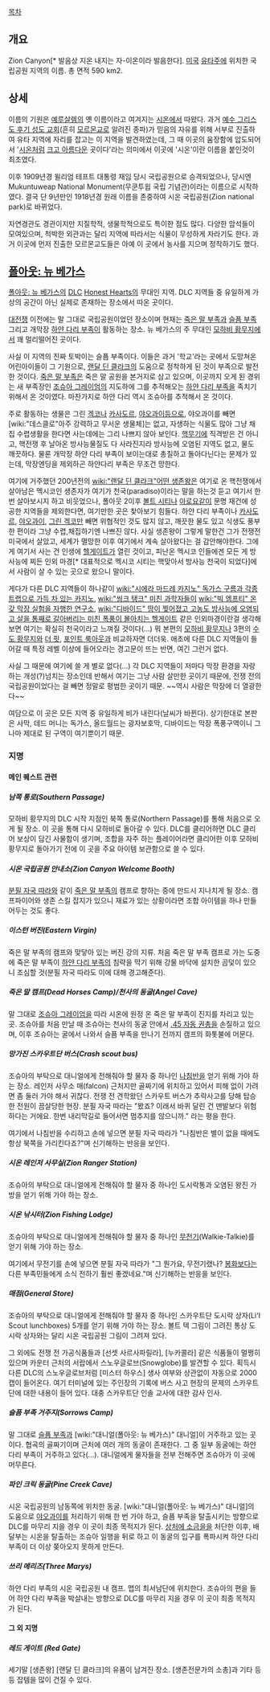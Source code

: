 [[목차]]

== 개요 ==
Zion Canyon[* 발음상 지온 내지는 자-이온이라 발음한다]. [[미국]] [[유타]]주에 위치한 국립공원 지역의 이름. 총 면적 590 km2.

== 상세 ==
이름의 기원은 [[예루살렘]]의 옛 이름이라고 여겨지는 [[시온]]에서 따왔다. 과거 [[예수 그리스도 후기 성도 교회]](흔히 [[모르몬교]]로 알려진 종파)가 믿음의 자유를 위해 서부로 진출하여 유타 지역에 자리를 잡고는 이 지역을 발견하였는데, 그 때 이곳의 움장함에 압도되어서 '[[시온]]처럼 [[크고 아름다운]] 곳이다'라는 의미에서 이곳에 '시온'이란 이름을 붙인것이 최초였다.

이후 1909년경 윌리엄 테프트 대통령 재임 당시 국립공원으로 승격되었으나, 당시엔 Mukuntuweap National Monument(무쿤투윕 국립 기념관)이라는 이름으로 시작하였다. 결국 단 9년만인 1918년경 원래 이름을 존중하여 시온 국립공원(Zion national park)로 바뀌었다.

자연경관도 경관이지만 지질학적, 생물학적으로도 특이한 점도 많다. 다양한 암석들이 모여있으며, 척박한 외관과는 달리 지역에 따라서는 식물이 무성하게 자라기도 한다. 과거 이곳에 먼저 진출한 모르몬교도들은 아예 이 곳에서 농사를 지으며 정착하기도 했다.

== [[폴아웃: 뉴 베가스]] ==

[[폴아웃: 뉴 베가스]]의 [[DLC]] [[Honest Hearts]]의 무대인 지역. DLC 지역들 중 유일하게 가상의 공간이 아닌 실제로 존재하는 장소에서 따온 곳이다.

[[대전쟁]] 이전에는 말 그대로 국립공원이었던 장소이며 현재는 [[죽은 말 부족]]과 [[슬픔 부족]] 그리고 개막장 [[하얀 다리 부족]]이 활동하는 장소. 뉴 베가스의 주 무대인 [[모하비 황무지]]에서 꽤 멀리떨어진 곳이다.

사실 이 지역의 진짜 토박이는 슬픔 부족이다. 이들은 과거 '학교'라는 곳에서 도망쳐온 어린아이들이 그 기원으로, [[랜달 딘 클라크]]의 도움으로 정착하게 된 것이 부족으로 발전한 것이다. [[죽은 말 부족]]은 죽은 말 공원을 본거지로 삼고 있으며, 이곳까지 오게 된 경위는 새 부족장인 [[조슈아 그레이엄]]의 지도하에 그를 추적해오는 [[하얀 다리 부족]]을 족치기 위해서 온 것이였다. 마찬가지로 하얀 다리 역시 조슈아를 추적해서 온 것이다.

주로 활동하는 생물은 그린 [[겍코]]나 [[카사도르]], [[야오과이]]등으로, 야오과이를 빼면 [wiki:"데스클로"아주 강력하고 무서운 생물체]는 없고, 자생하는 식물도 많아 그냥 채집 수렵생활을 한다면 사는데에는 그리 나쁘지 않아 보인다. [[핵무기]]에 직격받은 건 아니고, 핵전쟁 후 날아온 방사능물질도 다 사라진지라 방사능에 오염된 지역도 없고, 물도 깨끗하다. 물론 개막장 하얀 다리 부족이 보이는대로 총질하고 돌아다닌다는 문제가 있는데, 막장엔딩을 제외하곤 하얀다리 부족은 무조건 망한다. 

여기에 거주했던 200년전의 [[wiki:"랜달 딘 클라크"어떤 생존왕]]은 여기로 온 핵전쟁에서 살아남은 멕시코인 생존자가 여기가 천국(paradiso)이라는 말을 하는것 듣고 여기서 한번 살아보시지 하고 비웃었으나, 폴아웃 2이후 [[볼트 시티]]나 [[아로요]]같이 문명 재건에 성공한 지역들을 제외한다면, 여기만한 곳은 찾아보기 힘들다. 하얀 다리 부족이나 [[카사도르]], [[야오과이]], [[그린 겍코]]만 빼면 위협적인 것도 많지 않고, 깨끗한 물도 있고 식생도 풍부한 편이라 그냥 수렵,채집하기엔 나쁘진 않다. 사실 생존왕이 그렇게 말한건 그가 전쟁전 미국에서 살았고, 세계가 멸망한 이후 여기에서 계속 살아왔다는 걸 감안해야한다. 그에게 여기서 사는 건 인생에 [[헬게이트]]가 열린 것이고, 피난온 멕시코 인들에겐 모든 게 방사능에 찌든 인외 마경[* 대표적으로 멕시코 시티는 핵맞아서 방사능 천국이 되었다]에서 사람이 살 수 있는 곳으로 왔으니 말이다.

게다가 다른 DLC 지역들이 하나같이 [[wiki:"시에라 마드레 카지노" 독가스 구름과 각종 트랩으로 가득 차 있는 카지노]], [[wiki:"씽크 탱크" 미친 과학자들이]] [[wiki:"빅 엠프티" 온갖 막장 실험을 자행한 연구소]], [[wiki:"디바이드" 땅이 찢어졌고 고농도 방사능에 오염되고 살을 통째로 갈아버리는 미친 폭풍이 몰아치는 헬게이트]] 같은 인외마경이란걸 생각해 보면 여기는 확실히 천국이라고 느껴질 것이다(...) 뭐 본편의 [[모하비 황무지]]나 3편의 [[수도 황무지]]와 [[더 핏]], [[포인트 룩아웃]]과 비교하자면 더더욱. 애초에 다른 DLC 지역들이 들어갈 때 특정 레벨 이상에 들어오라는 경고문이 뜨는 반면, 여긴 그런거 없다.

사실 그 때문에 여기에 쓸 게 별로 없다(...) 각 DLC 지역들이 저마다 막장 환경을 자랑하는 개성(?)넘치는 장소인데 반해서 여기는 그냥 사람 살만한 곳이기 때문에, 전쟁 전의 국립공원이었다는 걸 빼면 정말로 평범한 곳이기 때문. ~~역시 사람은 막장에 더 열광한다~~

여담으로 이 곳은 모든 지역 중 유일하게 비가 내린다(날씨가 바뀐다). 상기한대로 본판은 사막, 데드 머니는 독가스, 올드월드는 광자보호막, 디바이드는 막장 폭풍구역이니 그나마 제대로 된 구역이 여기뿐이기 때문.

=== 지명 ===
==== 메인 퀘스트 관련 ====
===== 남쪽 통로(Southern Passage) =====
모하비 황무지의 DLC 시작 지점인 북쪽 통로(Northern Passage)를 통해 처음으로 오게 될 장소. 이 곳을 통해 다시 모하비로 돌아갈 수 있다. DLC를 클리어하면 DLC 클리어 보상이 담긴 사물함이 생기며, 조합을 자주 하는 플레이어라면 클리어한 이후 모하비 황무지로 돌아가기 전에 이 곳을 주요 아이템 보관함으로 쓸 수 있다.

===== 시온 국립공원 안내소(Zion Canyon Welcome Booth) =====
[[분필 자국 따라]]와 같이 [[죽은 말 부족]]의 캠프로 향하는 중에 만드시 지나치게 될 장소. 캠프파이어와 생존 스킬 잡지가 있으니 재료가 있는 상황이라면 조합 아이템을 하나 만들어두는 것도 좋다.

===== 이스턴 버진(Eastern Virgin) =====
죽은 말 부족의 캠프와 맞닿아 있는 버진 강의 지류. 처음 죽은 말 부족 캠프로 가는 도중에 죽은 말 부족이 [[하얀 다리 부족]]의 침략을 막기 위해 강물 바닥에 설치한 곰덫이 있으니 조심할 것(분필 자국 따라도 이에 대해 경고해준다).

===== 죽은 말 캠프(Dead Horses Camp)/천사의 동굴(Angel Cave) =====
말 그대로 [[조슈아 그레이엄]]을 따라 시온에 원정 온 죽은 말 부족이 진지를 차리고 있는 곳. 조슈아를 처음 만날 때 조슈아는 천사의 동굴 안에서 [[.45 자동 권총]]을 손질하고 있으며, 이후 조슈아는 굴에서 나와서 슬픔 부족을 만나기 전까지 캠프의 화톳불에 머문다.

===== 망가진 스카우트단 버스(Crash scout bus) =====
조슈아의 부탁으로 대니얼에게 전해줘야 할 물자 중 하나인 [[나침반]]을 얻기 위해 가야 하는 장소. 레인저 사무소 매(falcon) 근처지만 골짜기에 위치하고 있어서 피해 없이 가려면 좀 둘러 가야 해서 귀찮다. 전쟁 전 견학왔던 스카우트 버스가 추락사고를 당해 탑승한 전원이 끔살당한 현장. 분필 자국 따라는 "봤죠? 이래서 바퀴 달린 건 맨발보다 위험하다는 거에요. 한번 내리막길로 들어서면 멈추지를 않으니까." 라는 평을 한다.

여기에서 나침반을 수리하고 손에 넣으면 분필 자국 따라가 "나침반은 별이 없을 때에도 항상 북쪽을 가리킨다죠?"며 신기해하는 반응을 보인다.

===== 시온 레인저 사무실(Zion Ranger Station) =====
조슈아의 부탁으로 대니얼에게 전해줘야 할 물자 중 하나인 도시락통과 오염된 왕진 가방을 얻기 위해 가야 하는 장소.

===== 시온 낚시터(Zion Fishing Lodge) =====
조슈아의 부탁으로 대니얼에게 전해줘야 할 물자 중 하나인 [[무전기]](Walkie-Talkie)를 얻기 위해 가야 하는 장소.

여기에서 무전기를 손에 넣으면 분필 자국 따라가 "그 뭔가요, 무전기랬나? [[봉화]]보다는 다른 부족민들에게 소식 전하기 훨씬 좋겠네요."며 신기해하는 반응을 보인다.

===== 매점(General Store) =====
조슈아의 부탁으로 대니얼에게 전해줘야 할 물자 중 하나인 스카우트단 도시락 상자(Li'l Scout lunchboxes) 5개를 얻기 위해 가야 하는 장소. 볼트 텍 그림이 그려진 통상 도시락 상자와는 달리 시온 국립공원 그림이 그려져 있다. 

그 외에도 전쟁 전 가공식품들과 [선셋 사르사파릴라], [누카콜라] 같은 식품들이 멀쩡히 있으며 카운터 근처의 서랍에서 스노우글로브(Snowglobe)를 발견할 수 있다. 획득시 다른 DLC의 스노우글로브처럼 [미스터 하우스] 생사 여부와 상관없이 자동으로 2000캡이 들어온다. 여기 터미널에 있는 주인장의 기록에 버스 사고 현장의 문제의 스카우트단에 대한 내용이 들어 있다. 대충 스카우트단 인솔 교사에 대한 감사 인사.

===== 슬픔 부족 거주지(Sorrows Camp) =====
말 그대로 [[슬픔 부족]]과 [wiki:"대니얼(폴아웃: 뉴 베가스)" 대니얼]이 거주하고 있는 곳이다. 협곡의 골짜기이며 근처에 여러 개의 동굴이 존재한다. 그 중 일부 동굴에는 하얀 다리 부족이 거주하고 있다(...). 대니얼에게 물자들을 전부 전해주면 조슈아가 이 곳에 머무른다.

===== 파인 크릭 동굴(Pine Creek Cave) =====
시온 국립공원의 남동쪽에 위치한 동굴. [wiki:"대니얼(폴아웃: 뉴 베가스)" 대니얼]의 도움으로 [[야오과이]]를 처리하기 위해 한 번 가야 하고, 슬픔 부족을 탈출시키는 방향으로 DLC를 마무리 지을 경우 이 곳이 최종 목적지가 된다. [[상처에 소금을]]을 처단한 이후, 배달부는 시온을 탈출하는 조슈아 일행을 뒤로 하고 이 동굴의 입구를 폭파시켜 하얀 다리 부족이 더 이상 쫒아오지 못하게 만든다.

===== 쓰리 메리즈(Three Marys) =====
하얀 다리 부족의 시온 국립공원 내 캠프. 맵의 최서남단에 위치한다. 조슈아의 편을 들어 하얀 다리 부족을 박살내는 방향으로 DLC를 마무리 지을 경우 이 곳이 최종 목적지가 된다.

==== 그 외 지명 ====
===== 레드 게이트 (Red Gate) =====
세기말 [생존왕] [랜달 딘 클라크]의 유품이 남겨진 장소. [생존전문가의 소총]과 기타 등등 잡템을 많이 건질 수 있다.
